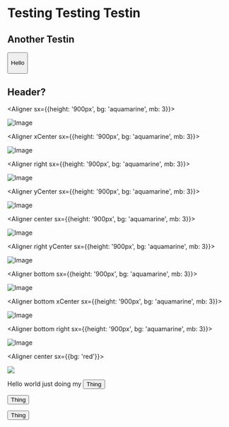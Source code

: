 # Testing Testing Testin 

## Another Testin

<Button to="/"> 

<Icon name="rocketchat"/>

Hello

</Button>

<Callout>

## Header?

</Callout>

<Aligner sx={{height: '900px', bg: 'aquamarine', mb: 3}}>

![Image](../images/starfox.png) 

</Aligner>

<Aligner xCenter sx={{height: '900px', bg: 'aquamarine', mb: 3}}>

![Image](../images/starfox.png) 

</Aligner>

<Aligner right sx={{height: '900px', bg: 'aquamarine', mb: 3}}>

![Image](../images/starfox.png) 

</Aligner>

<Aligner yCenter sx={{height: '900px', bg: 'aquamarine', mb: 3}}>

![Image](../images/starfox.png) 

</Aligner>

<Aligner center sx={{height: '900px', bg: 'aquamarine', mb: 3}}>

![Image](../images/starfox.png) 

</Aligner>

<Aligner right yCenter sx={{height: '900px', bg: 'aquamarine', mb: 3}}>

![Image](../images/starfox.png) 

</Aligner>

<Aligner bottom sx={{height: '900px', bg: 'aquamarine', mb: 3}}>

![Image](../images/starfox.png) 

</Aligner>

<Aligner bottom xCenter sx={{height: '900px', bg: 'aquamarine', mb: 3}}>

![Image](../images/starfox.png) 

</Aligner>

<Aligner bottom right sx={{height: '900px', bg: 'aquamarine', mb: 3}}>

![Image](../images/starfox.png) 

</Aligner>




<Aligner center sx={{bg: 'red'}}>

<Image src="../images/starfox.png" className="hello?" />

</Aligner>

Hello world just doing my <Button>Thing</Button>

<Button>Thing</Button>

<Button>Thing</Button>
